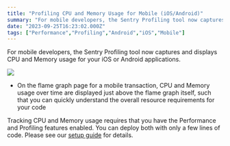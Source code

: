 ```yaml
---
title: "Profiling CPU and Memory Usage for Mobile (iOS/Android)"
summary: "For mobile developers, the Sentry Profiling tool now captures and displays CPU and Memory usage for your iOS or Android applications. Tracking CPU and Memory..."
date: "2023-09-25T16:23:02.000Z"
tags: ["Performance","Profiling","Android","iOS","Mobile"]
---
```


  For mobile developers, the Sentry Profiling tool now captures and displays CPU and Memory usage for your iOS or Android applications.

![](https://storage.googleapis.com/sentry-docs-changelog/profiling-cpu-and-memory-usage-for-mobile-ios-android-1.jpg)

* On the flame graph page for a mobile transaction, CPU and Memory usage over time are displayed just above the flame graph itself, such that you can quickly understand the overall resource requirements for your code

Tracking CPU and Memory usage requires that you have the Performance and Profiling features enabled. You can deploy both with only a few lines of code. Please see our [setup guide](https://docs.sentry.io/product/profiling/getting-started/) for details.
